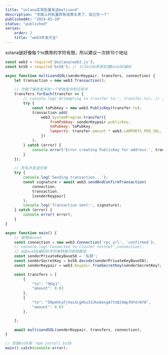 ```yaml
---
title: "solana实现批量发送mutisend"
description: "市面上的批量转账收费太贵了，自己写一个"
publishedAt: "2024-05-20"
status: "published"
series:
    order: 2
    title: "web3开发大全"
---
```


solana链好像每个tx携带的字符有限，所以建议一次转10个地址

``` javascript showLineNumbers {4-36,43-45}
const web3 = require('@solana/web3.js');
const bs58 = require('bs58'); // 引入bs58库来处理Base58编码

async function multisendSOL(senderKeypair, transfers, connection) {
    let transaction = new web3.Transaction();

    // 为每个接收者添加一个转账指令到交易中
    transfers.forEach(transfer => {
        // console.log('Attempting to transfer to:', transfer.to); // 打印出要转账的地址
        try {
            const toPubkey = new web3.PublicKey(transfer.to);
            transaction.add(
                web3.SystemProgram.transfer({
                    fromPubkey: senderKeypair.publicKey,
                    toPubkey: toPubkey,
                    lamports: transfer.amount * web3.LAMPORTS_PER_SOL,
                })
            );
        } catch (error) {
            console.error('Error creating PublicKey for address:', transfer.to, error);
        }
    });

    // 签名并发送交易
    try {
        console.log('Sending transaction...');
        const signature = await web3.sendAndConfirmTransaction(
            connection,
            transaction,
            [senderKeypair]
        );
        console.log('Transaction sent:', signature);
    } catch (error) {
        console.error( error);
    }
}

async function main() {
    // 使用devnet
    const connection = new web3.Connection('rpc_url', 'confirmed');
    // console.log('Connected to cluster testnet',connection);
    // 从Base58编码的字符串转换为密钥数组
    const senderPrivateKeyBase58 = '私钥';
    const senderSecretKey = bs58.decode(senderPrivateKeyBase58);
    const senderKeypair = web3.Keypair.fromSecretKey(senderSecretKey);

    const transfers = [
        {
            "to": "地址1",
            "amount": 0.03
        },
        {
            "to": "5RpmhhyFjVasXcgHSu33Jko6engA7tUQJ4ApfHYdrW78",
            "amount": 0.03
        },

    ];

    await multisendSOL(senderKeypair, transfers, connection);
}

// 安装bs58库：npm install bs58
main().catch(console.error);
```
